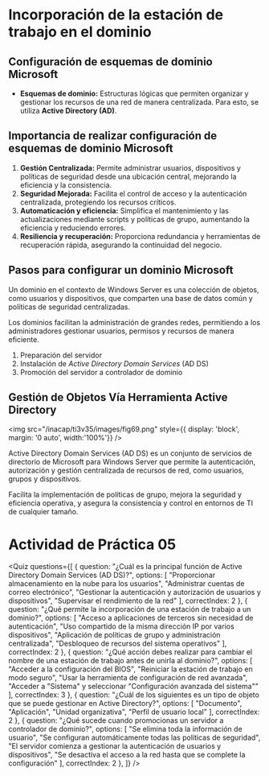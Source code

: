 
# Incorporación de la estación de trabajo en el dominio

## Configuración de esquemas de dominio Microsoft

- **Esquemas de dominio:** Estructuras lógicas que permiten organizar y gestionar los recursos de una red de manera centralizada. Para esto, se utiliza **Active Directory (AD)**.

## Importancia de realizar configuración de esquemas de dominio Microsoft
1. **Gestión Centralizada:** Permite administrar usuarios, dispositivos y políticas de seguridad desde una ubicación central, mejorando la eficiencia y la consistencia.
2. **Seguridad Mejorada:** Facilita el control de acceso y la autenticación centralizada, protegiendo los recursos críticos.
3. **Automaticación y eficiencia:** Simplifica el mantenimiento y las actualizaciones mediante scripts y políticas de grupo, aumentando la eficiencia y reduciendo errores.
4. **Resiliencia y recuperación:** Proporciona redundancia y herramientas de recuperación rápida, asegurando la continuidad del negocio.

## Pasos para configurar un dominio Microsoft
Un dominio en el contexto de Windows Server es una colección de objetos, como usuarios y dispositivos, que comparten una base de datos común y políticas de seguridad centralizadas.

Los dominios facilitan la administración de grandes redes, permitiendo a los administradores gestionar usuarios, permisos y recursos de manera eficiente.

1. Preparación del servidor
2. Instalación de *Active Directory Domain Services* (AD DS)
3. Promoción del servidor a controlador de dominio

## Gestión de Objetos Vía Herramienta Active Directory

<img
	src="/inacap/ti3v35/images/fig69.png"
	style={{ display: 'block', margin: '0 auto', width:'100%'}}
/>
<br/>

Active Directory Domain Services (AD DS) es un conjunto de servicios de directorio de Microsoft para Windows Server que permite la autenticación, autorización y gestión centralizada de recursos de red, como usuarios, grupos y dispositivos. 

Facilita la implementación de políticas de grupo, mejora la seguridad y eficiencia operativa, y asegura la consistencia y control en entornos de TI de cualquier tamaño.

# Actividad de Práctica 05

<Quiz questions={[
	{
		question: "¿Cuál es la principal función de Active Directory Domain Services (AD DS)?",
		options: [
			"Proporcionar almacenamiento en la nube para los usuarios",
			"Administrar cuentas de correo electrónico",
			"Gestionar la autenticación y autorización de usuarios y dispositivos",
			"Supervisar el rendimiento de la red"
		],
		correctIndex: 2
	},
    {
		question: "¿Qué permite la incorporación de una estación de trabajo a un dominio?",
		options: [
			"Acceso a aplicaciones de terceros sin necesidad de autenticación",
			"Uso compartido de la misma dirección IP por varios dispositivos",
			"Aplicación de políticas de grupo y administración centralizada",
			"Desbloqueo de recursos del sistema operativos"
		],
		correctIndex: 2
	},
    {
		question: "¿Qué acción debes realizar para cambiar el nombre de una estación de trabajo antes de unirla al dominio?",
		options: [
			"Acceder a la configuración del BIOS",
			"Reiniciar la estación de trabajo en modo seguro",
			"Usar la herramienta de configuración de red avanzada",
			"Acceder a \"Sistema\" y seleccionar \"Configuración avanzada del sistema\""
		],
		correctIndex: 3
	},
    {
		question: "¿Cuál de los siguientes es un tipo de objeto que se puede gestionar en Active Directory?",
		options: [
			"Documento",
			"Aplicación",
			"Unidad organizativa",
			"Perfil de usuario local"
		],
		correctIndex: 2
	},
    {
		question: "¿Qué sucede cuando promocionas un servidor a controlador de dominio?",
		options: [
			"Se elimina toda la información de usuario",
			"Se configuran automáticamente todas las políticas de seguridad",
			"El servidor comienza a gestionar la autenticación de usuarios y dispositivos",
			"Se desactiva el acceso a la red hasta que se complete la configuración"
		],
		correctIndex: 2
	},
]} />